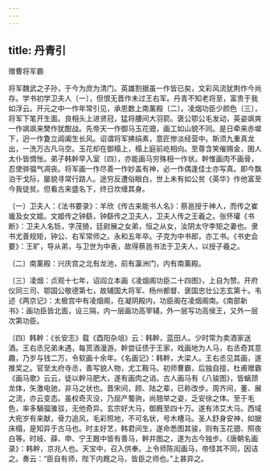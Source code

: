 ```yaml
---
---
---
```

title: 丹青引
---



赠曹将军霸


将军魏武之子孙，于今为庶为清门。英雄割据虽一作皆已矣，文彩风流犹荆作今尚存。学书初学卫夫人〔一〕，但恨无晋作未过王右军。丹青不知老将至，富贵于我如浮云。开元之中一作年常引见，承恩数上南薰殿〔二〕。凌烟功臣少颜色〔三〕，将军下笔开生面。良相头上进贤冠，猛将腰间大羽箭。褒公鄂公毛发动，英姿飒爽一作飒飒来樊作犹酣战。先帝天一作御马玉花骢，画工如山貌不同。是日牵来赤墀下，迥一作夐立阊阖生长风。诏谓将军拂绢素，意匠惨淡经营中。斯须九重真龙出，一洗万古凡马空。玉花却在御榻上，榻上庭前屹相向。至尊含笑催赐金，圉人太仆皆惆怅。弟子韩幹早入室〔四〕，亦能画马穷殊相一作状。幹惟画肉不画骨，忍使骅骝气凋丧。将军画一作尽善一作妙盖有神，必一作偶逢佳士亦写真。即今飘泊干戈际，屡貌寻常行路人。途穷反遭俗眼白，世上未有如公贫《英华》作他富至今我徒贫。但看古来盛名下，终日坎缠其身。

〔一〕卫夫人：《法书要录》：羊欣《传古来能书人名》：蔡邕授于神人，而传之崔瑗及女文姬。文姬传之钟繇，钟繇传之卫夫人，卫夫人传之王羲之。张怀瓘《书断》：卫夫人名铄，字茂猗，廷尉展之女弟，恒之从女，汝阴太守李矩之妻也。隶书尤善规矩，钟公、右军常师之。永和五年卒。子克为中书郎，亦工书。《书史会要》：王旷，导从弟，与卫世为中表，故得蔡邕书法于卫夫人，以授子羲之。

〔二〕南薰殿：兴庆宫之北有龙池，前有瀛洲门，内有南薰殿。

〔三〕凌烟：贞观十七年，诏阎立本画《凌烟阁功臣二十四图》，上自为赞。开府仪同三司、鄂国公敬德第七，故辅国大将军、杨州都督、褒国忠壮公志玄第十。韦述《两京记》：太极宫中有凌烟阁，在凝阴殿内，功臣阁在凌烟阁南。《南部新书》：画功臣皆北面，设三隔，内一层画功高宰辅，外一层写功高侯王，又外一层次第功臣。

〔四〕韩幹：《长安志》载《酉阳杂俎》云：韩幹，蓝田人。少时常为卖酒家送酒。王右丞兄弟未遇，每贳酒漫游。幹尝征债于王家，戏画地为人马，右丞奇其意趣，乃岁与钱二万，令软画十余年。《名画记》：韩幹，大梁人。王右丞见其画，遂推奖之。官至太府寺丞，善写貌人物，尤工鞍马。初师曹霸，后独自擅，杜甫赠霸《画马歌》云云，徒以幹马肥大，遂有画肉之诮。古人画马有《八骏图》，皆螭颈龙体，矢激电驰，非马之状也。晋宋间，顾、陆之辈，已称改步。周齐间，董、展之流，亦云变态。虽权奇灭没，乃屈产蜀驹，尚翘举之姿，乏安徐之体。至于毛色，率多騧骝骓驳，无他奇异。玄宗好大马，御厩至四十万。遂有沛艾大马。西域大宛岁有来献，骨力追风，毛彩照地，不可名状，号木槽马。圣人舒身安神，如据床榻，是知异于古马也。时主好艺，韩君间生，遂命悉图其骏，则有玉花骢、照夜白等。时岐、薛、申、宁王厩中皆有善马，幹并图之，遂为古今独步。《唐朝名画录》：韩幹，京兆人也。天宝中，召入供奉。上令师陈闳画马，帝怪其不同，因诘之。奏云：“臣自有师，陛下内厩之马，皆臣之师也。”上甚异之。
